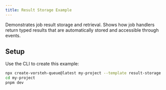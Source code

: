 ```yaml
---
title: Result Storage Example
---
```


Demonstrates job result storage and retrieval.
Shows how job handlers return typed results that are automatically stored and accessible through events.

## Setup

Use the CLI to create this example:

```bash
npx create-vorsteh-queue@latest my-project --template result-storage
cd my-project
pnpm dev
```
